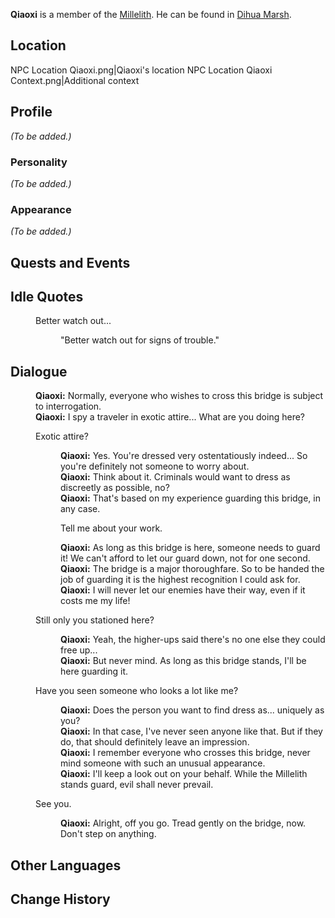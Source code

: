 {{Meta
<!-- REMOVE THIS TEMPLATE AFTER ADDING MISSING INFO -->
|missing_NPC_profile  = yes
}}
{{Character Infobox
|image            = NPC Qiaoxi.png
|region           = Liyue
|title            = Millelith
|affiliation      = Millelith
|type             = NPC
}}
'''Qiaoxi''' is a member of the [[Millelith]]. He can be found in [[Dihua Marsh]].
==Location==
<gallery>
NPC Location Qiaoxi.png|Qiaoxi's location
NPC Location Qiaoxi Context.png|Additional context
</gallery>

==Profile==
<!-- detailed story/lore information goes here -->
''(To be added.)''

===Personality===
''(To be added.)''

===Appearance===
''(To be added.)''

==Quests and Events==
{{Quests and Events}}

==Idle Quotes==
{{Dialogue start}}
: {{DIcon|Idle}} Better watch out...
:: {{A|VO Qiaoxi 01.ogg}} "Better watch out for signs of trouble."
{{Dialogue end}}

==Dialogue==
{{Dialogue start}}
:'''Qiaoxi:''' Normally, everyone who wishes to cross this bridge is subject to interrogation.
:'''Qiaoxi:''' I spy a traveler in exotic attire... What are you doing here?
:{{DIcon}} Exotic attire?
::'''Qiaoxi:''' Yes. You're dressed very ostentatiously indeed... So you're definitely not someone to worry about.
::'''Qiaoxi:''' Think about it. Criminals would want to dress as discreetly as possible, no?
::'''Qiaoxi:''' That's based on my experience guarding this bridge, in any case.
::{{DIcon}} Tell me about your work.
::'''Qiaoxi:''' As long as this bridge is here, someone needs to guard it! We can't afford to let our guard down, not for one second.
::'''Qiaoxi:''' The bridge is a major thoroughfare. So to be handed the job of guarding it is the highest recognition I could ask for.
::'''Qiaoxi:''' I will never let our enemies have their way, even if it costs me my life!
:{{DIcon}} Still only you stationed here?
::'''Qiaoxi:''' Yeah, the higher-ups said there's no one else they could free up...
::'''Qiaoxi:''' But never mind. As long as this bridge stands, I'll be here guarding it.
:{{DIcon}} Have you seen someone who looks a lot like me?
::'''Qiaoxi:''' Does the person you want to find dress as... uniquely as you?
::'''Qiaoxi:''' In that case, I've never seen anyone like that. But if they do, that should definitely leave an impression.
::'''Qiaoxi:''' I remember everyone who crosses this bridge, never mind someone with such an unusual appearance.
::'''Qiaoxi:''' I'll keep a look out on your behalf. While the Millelith stands guard, evil shall never prevail.
:{{DIcon}} See you.
::'''Qiaoxi:''' Alright, off you go. Tread gently on the bridge, now. Don't step on anything.
{{Dialogue end}}

==Other Languages==
{{Other Languages
|default_hidden = 1
|en      = Qiaoxi
|zhs     = 桥西
|zhs_rm  = Qiáoxī
|zht     = 橋西
|zht_rm  = Qiáoxī
|ja      = 橋西
|ja_rm   = Kyousei{{Assumed}}
|ko      = 교서
|ko_rm   = Gyoseo
|es      = Chiaoxi
|fr      = Qiaoxi
|ru      = Цяо Си
|th      = Qiaoxi
|vi      = Qiaoxi
|de      = Qiaoxi
|id      = Qiaoxi
|pt      = Qiaoxi
|tr      = Qiaoxi
|it      = Qiaoxi
}}

==Change History==
{{Change History|1.0}}